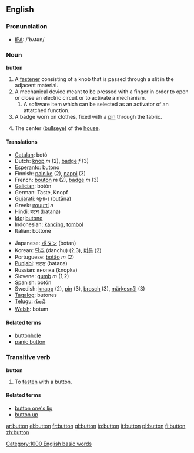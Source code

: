 ==English==
===Pronunciation===
*[[IPA]]: /'bʌtən/

===Noun===
'''button'''

# A [[fastener]] consisting of a knob that is passed through a slit in the adjacent material.
# A mechanical device meant to be pressed with a finger in order to open or close an electric circuit or to activate a mechanism.
## A software item which can be selected as an activator of an attatched function.
# A badge worn on clothes, fixed with a [[pin]] through the fabric.
# {{curling}} The center ([[bullseye]]) of the [[house]]. 
====Translations====
{{top}}
*[[Catalan]]: botó
*Dutch: [[knop]] ''m'' (2), [[badge]] ''f'' (3)
*[[Esperanto]]: butono
*Finnish: [[painike]] (2), [[nappi]] (3)
*French: [[bouton]] ''m'' (2), [[badge]] ''m'' (3)
*[[Galician]]: botón
*German: Taste, Knopf
*[[Gujarati]]: બુતાન (butāna)
*Greek: [[κουμπί]] ''n''
*Hindi: बटन (baṭana)
*[[Ido]]: [[butono]]
*Indonesian: [[kancing]], [[tombol]]
*Italian: bottone
{{mid}}
*Japanese: [[ボタン]] (botan)
*Korean: [[단추]] (danchu) (2,3), [[버튼]] (2)
*Portuguese: [[botão]] ''m'' (2)
*[[Punjabi]]: ਬਟਣ (baṭaṇa)
*Russian: кнопка (knopka)
*Slovene: [[gumb]] ''m'' (1,2)
*Spanish: botón
*Swedish: [[knapp]] (2), [[pin]] (3), [[brosch]] (3), [[märkesnål]] (3)
*[[Tagalog]]: butones
*[[Telugu]]: [[గుండీ]]
*[[Welsh]]: botum
{{bottom}}

====Related terms====
* [[buttonhole]]
* [[panic button]]

===Transitive verb===
'''button'''

# To [[fasten]] with a button.

====Related terms====
*[[button one's lip]]
*[[button up]]

[[Category:1000 English basic words]]

[[ar:button]]
[[el:button]]
[[fr:button]]
[[gl:button]]
[[io:button]]
[[it:button]]
[[pl:button]]
[[fi:button]]
[[zh:button]]